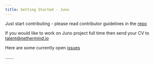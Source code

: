 ```yaml
---
title: Getting Started - Juno
---
```


Just start contributing - please read contributor guidelines in the [repo](https://github.com/NethermindEth/juno)

If you would like to work on Juno project full time then send your CV to talent@nethermind.io

Here are some currently open [issues](https://github.com/NethermindEth/juno/issues)

.......
